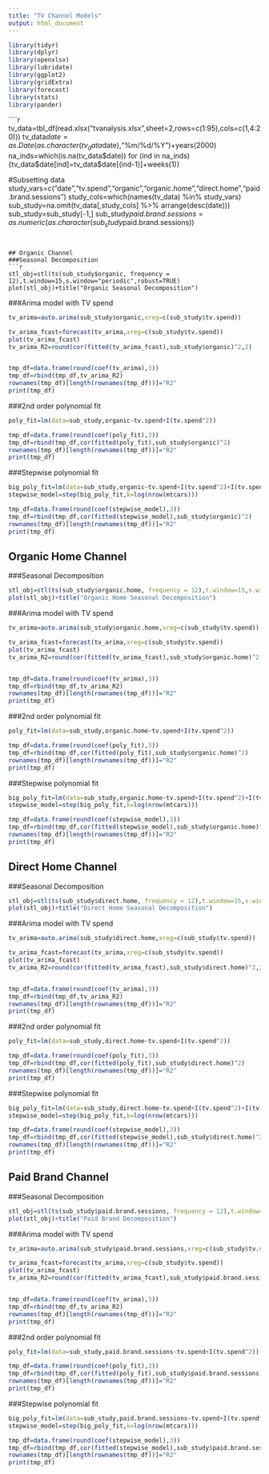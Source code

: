 ```yaml
---
title: "TV Channel Models"
output: html_document
---
```


```r
library(tidyr)
library(dplyr)
library(openxlsx)
library(lubridate)
library(ggplot2)
library(gridExtra)
library(forecast)
library(stats)
library(pander)
```



````r
tv_data=tbl_df(read.xlsx("tvanalysis.xlsx",sheet=2,rows=c(1:95),cols=c(1,4:20)))
tv_data$date=as.Date(as.character(tv_data$date),"%m/%d/%Y")+years(2000)
na_inds=which(is.na(tv_data$date))
for (ind in na_inds) {tv_data$date[ind]=tv_data$date[(ind-1)]+weeks(1)}

#Subsetting data
study_vars=c("date","tv.spend","organic","organic.home","direct.home","paid.brand.sessions")
study_cols=which(names(tv_data) %in% study_vars)
sub_study=na.omit(tv_data[,study_cols]  %>% arrange(desc(date)))
sub_study=sub_study[-1,]
sub_study$paid.brand.sessions=as.numeric(as.character(sub_study$paid.brand.sessions))
```


## Organic Channel
###Seasonal Decomposition
```r
stl_obj=stl(ts(sub_study$organic, frequency = 12),t.window=15,s.window="periodic",robust=TRUE)
plot(stl_obj)+title("Organic Seasonal Decomposition")
```

###Arima model with TV spend
```r
tv_arima=auto.arima(sub_study$organic,xreg=c(sub_study$tv.spend))

tv_arima_fcast=forecast(tv_arima,xreg=c(sub_study$tv.spend))
plot(tv_arima_fcast)
tv_arima_R2=round(cor(fitted(tv_arima_fcast),sub_study$organic)^2,2)


tmp_df=data.frame(round(coef(tv_arima),3))
tmp_df=rbind(tmp_df,tv_arima_R2)
rownames(tmp_df)[length(rownames(tmp_df))]="R2"
print(tmp_df)
```


###2nd order polynomial fit
```r
poly_fit=lm(data=sub_study,organic~tv.spend+I(tv.spend^2))

tmp_df=data.frame(round(coef(poly_fit),3))
tmp_df=rbind(tmp_df,cor(fitted(poly_fit),sub_study$organic)^2)
rownames(tmp_df)[length(rownames(tmp_df))]="R2"
print(tmp_df)
```


###Stepwise polynomial fit
```r
big_poly_fit=lm(data=sub_study,organic~tv.spend+I(tv.spend^2)+I(tv.spend^3)+I(tv.spend^4))
stepwise_model=step(big_poly_fit,k=log(nrow(mtcars)))
```

```r
tmp_df=data.frame(round(coef(stepwise_model),3))
tmp_df=rbind(tmp_df,cor(fitted(stepwise_model),sub_study$organic)^2)
rownames(tmp_df)[length(rownames(tmp_df))]="R2"
print(tmp_df)
```



## Organic Home Channel
###Seasonal Decomposition
```r
stl_obj=stl(ts(sub_study$organic.home, frequency = 12),t.window=15,s.window="periodic",robust=TRUE)
plot(stl_obj)+title("Organic Home Seasonal Decomposition")
```

###Arima model with TV spend
```r
tv_arima=auto.arima(sub_study$organic.home,xreg=c(sub_study$tv.spend))

tv_arima_fcast=forecast(tv_arima,xreg=c(sub_study$tv.spend))
plot(tv_arima_fcast)
tv_arima_R2=round(cor(fitted(tv_arima_fcast),sub_study$organic.home)^2,2)


tmp_df=data.frame(round(coef(tv_arima),3))
tmp_df=rbind(tmp_df,tv_arima_R2)
rownames(tmp_df)[length(rownames(tmp_df))]="R2"
print(tmp_df)
```


###2nd order polynomial fit
```r
poly_fit=lm(data=sub_study,organic.home~tv.spend+I(tv.spend^2))

tmp_df=data.frame(round(coef(poly_fit),3))
tmp_df=rbind(tmp_df,cor(fitted(poly_fit),sub_study$organic.home)^2)
rownames(tmp_df)[length(rownames(tmp_df))]="R2"
print(tmp_df)
```


###Stepwise polynomial fit
```r
big_poly_fit=lm(data=sub_study,organic.home~tv.spend+I(tv.spend^2)+I(tv.spend^3)+I(tv.spend^4))
stepwise_model=step(big_poly_fit,k=log(nrow(mtcars)))
```

```r
tmp_df=data.frame(round(coef(stepwise_model),3))
tmp_df=rbind(tmp_df,cor(fitted(stepwise_model),sub_study$organic.home)^2)
rownames(tmp_df)[length(rownames(tmp_df))]="R2"
print(tmp_df)
```


## Direct Home Channel
###Seasonal Decomposition
```r
stl_obj=stl(ts(sub_study$direct.home, frequency = 12),t.window=15,s.window="periodic",robust=TRUE)
plot(stl_obj)+title("Direct Home Seasonal Decomposition")
```

###Arima model with TV spend
```r
tv_arima=auto.arima(sub_study$direct.home,xreg=c(sub_study$tv.spend))

tv_arima_fcast=forecast(tv_arima,xreg=c(sub_study$tv.spend))
plot(tv_arima_fcast)
tv_arima_R2=round(cor(fitted(tv_arima_fcast),sub_study$direct.home)^2,2)


tmp_df=data.frame(round(coef(tv_arima),3))
tmp_df=rbind(tmp_df,tv_arima_R2)
rownames(tmp_df)[length(rownames(tmp_df))]="R2"
print(tmp_df)
```


###2nd order polynomial fit
```r
poly_fit=lm(data=sub_study,direct.home~tv.spend+I(tv.spend^2))

tmp_df=data.frame(round(coef(poly_fit),3))
tmp_df=rbind(tmp_df,cor(fitted(poly_fit),sub_study$direct.home)^2)
rownames(tmp_df)[length(rownames(tmp_df))]="R2"
print(tmp_df)
```


###Stepwise polynomial fit
```r
big_poly_fit=lm(data=sub_study,direct.home~tv.spend+I(tv.spend^2)+I(tv.spend^3)+I(tv.spend^4))
stepwise_model=step(big_poly_fit,k=log(nrow(mtcars)))
```

```r
tmp_df=data.frame(round(coef(stepwise_model),3))
tmp_df=rbind(tmp_df,cor(fitted(stepwise_model),sub_study$direct.home)^2)
rownames(tmp_df)[length(rownames(tmp_df))]="R2"
print(tmp_df)
```

## Paid Brand Channel
###Seasonal Decomposition
```r
stl_obj=stl(ts(sub_study$paid.brand.sessions, frequency = 12),t.window=15,s.window="periodic",robust=TRUE)
plot(stl_obj)+title("Paid Brand Decomposition")
```

###Arima model with TV spend
```r
tv_arima=auto.arima(sub_study$paid.brand.sessions,xreg=c(sub_study$tv.spend))

tv_arima_fcast=forecast(tv_arima,xreg=c(sub_study$tv.spend))
plot(tv_arima_fcast)
tv_arima_R2=round(cor(fitted(tv_arima_fcast),sub_study$paid.brand.sessions)^2,2)


tmp_df=data.frame(round(coef(tv_arima),3))
tmp_df=rbind(tmp_df,tv_arima_R2)
rownames(tmp_df)[length(rownames(tmp_df))]="R2"
print(tmp_df)
```


###2nd order polynomial fit
```r
poly_fit=lm(data=sub_study,paid.brand.sessions~tv.spend+I(tv.spend^2))

tmp_df=data.frame(round(coef(poly_fit),3))
tmp_df=rbind(tmp_df,cor(fitted(poly_fit),sub_study$paid.brand.sessions)^2)
rownames(tmp_df)[length(rownames(tmp_df))]="R2"
print(tmp_df)
```


###Stepwise polynomial fit
```r
big_poly_fit=lm(data=sub_study,paid.brand.sessions~tv.spend+I(tv.spend^2)+I(tv.spend^3)+I(tv.spend^4))
stepwise_model=step(big_poly_fit,k=log(nrow(mtcars)))
```

```r
tmp_df=data.frame(round(coef(stepwise_model),3))
tmp_df=rbind(tmp_df,cor(fitted(stepwise_model),sub_study$paid.brand.sessions)^2)
rownames(tmp_df)[length(rownames(tmp_df))]="R2"
print(tmp_df)
```

